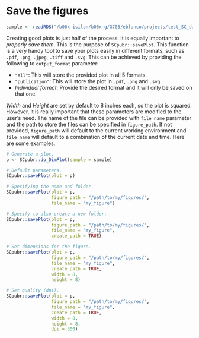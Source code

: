# Save the figures {-}

```r
sample <- readRDS("/b06x-isilon/b06x-g/G703/eblanco/projects/test_SC_datasets/sc_dataset.rds")
```

Creating good plots is just half of the process. It is equally important to *properly save them*. This is the purpose of `SCpubr::savePlot`. This function is a very handy tool to save your plots easily in different formats, such as `.pdf`, `.png`, `.jpeg`, `.tiff` and `.svg`. This can be achieved by providing the following to `output_format` parameter:

- `"all"`: This will store the provided plot in all 5 formats.
- `"publication"`: This will store the plot in `.pdf`, `.png` and `.svg`. 
- *Individual format*: Provide the desired format and it will only be saved on that one.

*Width* and *Height* are set by default to 8 inches each, so the plot is squared. However, it is really important that these parameters are modified to the user's need. The name of the file can be provided with `file_name` parameter and the path to store the files can be specified in `figure_path`. If not provided, `figure_path` will default to the current working environment and `file_name` will default to a combination of the current date and time. Here are some examples.

```r
# Generate a plot.
p <- SCpubr::do_DimPlot(sample = sample)

# Default parameters.
SCpubr::savePlot(plot = p)

# Specifying the name and folder.
SCpubr::savePlot(plot = p,
                 figure_path = "/path/to/my/figures/",
                 file_name = "my_figure")

# Specify to also create a new folder.
SCpubr::savePlot(plot = p,
                 figure_path = "/path/to/my/figures/",
                 file_name = "my_figure",
                 create_path = TRUE)

# Set dimensions for the figure.
SCpubr::savePlot(plot = p,
                 figure_path = "/path/to/my/figures/",
                 file_name = "my_figure",
                 create_path = TRUE,
                 width = 8,
                 height = 8)

# Set quality (dpi).
SCpubr::savePlot(plot = p,
                 figure_path = "/path/to/my/figures/",
                 file_name = "my_figure",
                 create_path = TRUE,
                 width = 8,
                 height = 8,
                 dpi = 300)
```
